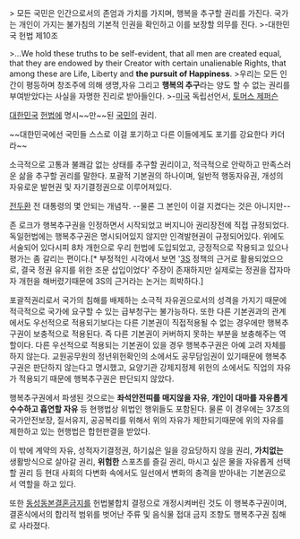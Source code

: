 > 모든 국민은 인간으로서의 존엄과 가치를 가지며, 행복을 추구할 권리를 가진다. 국가는 개인이 가지는 불가침의 기본적 인권을 확인하고 이를 보장할 의무를 진다.
>-대한민국 헌법 제10조

>...We hold these truths to be self-evident, that all men are created equal, that they are endowed by their Creator with certain unalienable Rights, that among these are Life, Liberty and '''the pursuit of Happiness'''.
>우리는 모든 인간이 평등하며 창조주에 의해 생명,자유 그리고 '''행복의 추구'''라는 양도 할 수 없는 권리를 부여받았다는 사실을 자명한 진리로 받아들인다.
>-[[미국]] 독립선언서, [[토머스 제퍼슨]]

[[대한민국]] [[헌법]]에 명시~~만~~된 [[국민]]의 권리.

~~대한민국에선 국민들 스스로 이걸 포기하고 다른 이들에게도 포기를 강요한다 카더라~~

소극적으로 고통과 불쾌감 없는 상태를 추구할 권리이고, 적극적으로 안락하고 만족스러운 삶을 추구할 권리를 말한다. 포괄적 기본권의 하나이며, 일반적 행동자유권, 개성의 자유로운 발현권 및 자기결정권으로 이루어져있다.

[[전두환]] 전 대통령의 몇 안되는 개념작. --물론 그 본인이 이걸 지켰다는 것은 아니지만--

존 로크가 행복추구권을 인정하면서 시작되었고 버지니아 권리장전에 직접 규정되었다. 독일헌법에는 행복추구권은 명시되어있지 않지만 인격발현권이 규정되어있다. 위에도 서술되어 있다시피 8차 개헌으로 우리 헌법에 도입되었고, 긍정적으로 작용되고 있으나 평가는 좀 갈리는 편이다.[* 부정적인 시각에서 보면 '[[3S]] 정책의 근거로 활용되었으으로, 결국 정권 유지를 위한 조문 삽입이었다' 주장이 존재하지만 실제로는 정권을 잡자마자 개헌을 해버렸기때문에 3S의 근거라는 논거는 희박하다.]

포괄적권리로서 국가의 침해를 배제하는 소극적 자유권으로서의 성격을 가지기 때문에 적극적으로 국가에 요구할 수 있는 급부청구는 불가능하다. 또한 다른 기본권과의 관계에서도 우선적으로 적용되기보다는 다른 기본권이 직접적용될 수 없는 경우에만 행복추구권이 보충적으로 적용된다. 즉 다른 기본권이 커버하지 못하는 부분을 보충해주는 역할이다. 다른 우선적으로 적용되는 기본권이 있을 경우 행복추구권은 아예 고려 자체를 하지 않는다. 교원공무원의 정년위헌확인의 소에서도 공무담임권이 있기때문에 행복추구권은 판단하지 않는다고 명시했고, 요양기관 강제지정제 위헌의 소에서도 직업의 자유가 적용되기 때문에 행복추구권은 판단되지 않았다. 

행복추구권에서 파생된 것으로는 '''좌석안전띠를 매지않을 자유''', '''개인이 대마를 자유롭게 수수하고 흡연할 자유''' 등 현행법상 위법인 행위들도 포함된다. 물론 이 경우에는 37조의 국가안전보장, 질서유지, 공공복리를 위해서 위의 자유가 제한되기때문에 위의 자유를 제한하고 있는 현행법은 합헌판결을 받았다.

이 밖에 계약의 자유, 성적자기결정권, 하기싫은 일을 강요당하지 않을 권리, '''가치없는''' 생활방식으로 살아갈 권리, '''위험한''' 스포츠를 즐길 권리, 마시고 싶은 물을 자유롭게 선택할 권리 등 현대 사회의 다변화 속에서도 일선에서 변화의 충격을 받아내는 기본권으로서 역할을 하고 있다.

또한 [[동성동본]]결혼금지를 헌법불합치 결정으로 개정시켜버린 것도 이 행복추구권이며, 결혼식에서의 합리적 범위를 벗어난 주류 및 음식물 접대 금지 조항도 행복추구권 침해로 사라졌다.
